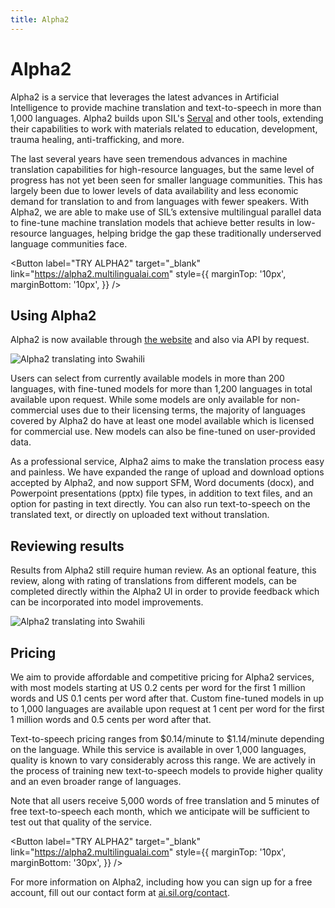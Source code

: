 ```yaml
---
title: Alpha2
---
```


# Alpha2

Alpha2 is a service that leverages the latest advances in Artificial Intelligence to provide machine
translation and text-to-speech in more than 1,000 languages. Alpha2 builds upon SIL's <a href="serval">Serval</a> and other tools, extending their capabilities 
to work with materials related to education, development, trauma healing, anti-trafficking, and more. 

The last several years have seen tremendous advances in machine translation capabilities for high-resource languages, 
but the same level of progress has not yet been seen for smaller language communities. This has largely been due to 
lower levels of data availability and less economic demand for translation to and from languages with fewer speakers. 
With Alpha2, we are able to make use of SIL’s extensive multilingual parallel data to fine-tune machine translation models that achieve better results 
in low-resource languages, helping bridge the gap these traditionally underserved language communities face.

<Button 
  label="TRY ALPHA2" 
  target="_blank" 
  link="https://alpha2.multilingualai.com" 
  style={{ 
    marginTop: '10px',
    marginBottom: '10px', 
    }}
/>


## Using Alpha2

Alpha2 is now available through <a href="https://alpha2.multilingualai.com">the website</a> and also via API by request. 

<div style={{ display: 'flex', justifyContent: 'center', alignItems: 'center' }}>
  <img src="/img/alpha2-updated-ui.png" alt="Alpha2 translating into Swahili" style={{ width: '80%', marginBottom: '40px'}} />
</div>

Users can select from currently available models in more than 200 languages, 
with fine-tuned models for more than 1,200 languages in total available upon request. 
While some models are only available for non-commercial uses due to their licensing terms, 
the majority of languages covered by Alpha2 do have at least one model available which is licensed 
for commercial use. New models can also be fine-tuned on user-provided data. 

As a professional service, Alpha2 aims to make the translation process easy and painless. 
We have expanded the range of upload and download options accepted by Alpha2, and now support SFM,
Word documents (docx), and Powerpoint presentations (pptx) file types, in addition to text files,
and an option for pasting in text directly. You can also run text-to-speech on the translated text, or directly on uploaded text without translation. 
 

## Reviewing results

Results from Alpha2 still require human review. 
As an optional feature, this review, along with rating of translations from different models, 
can be completed directly within the Alpha2 UI in order to provide feedback which can be incorporated into model improvements. 

<div style={{ display: 'flex', justifyContent: 'center', alignItems: 'center' }}>
  <img src="/img/alpha2-review.png" alt="Alpha2 translating into Swahili" style={{ width: '80%', marginBottom: '40px' }} />
</div>

## Pricing

We aim to provide affordable and competitive pricing for Alpha2 services, with most models starting at US 0.2 cents 
per word for the first 1 million words and US 0.1 cents per word after that. 
Custom fine-tuned models in up to 1,000 languages are available upon request at 1 cent per word 
for the first 1 million words and 0.5 cents per word after that. 

Text-to-speech pricing ranges from $0.14/minute to $1.14/minute depending on the language. 
While this service is available in over 1,000 languages, quality is known to vary considerably 
across this range. We are actively in the process of training new text-to-speech models to provide 
higher quality and an even broader range of languages.

Note that all users receive 5,000 words of free translation and 5 minutes of free text-to-speech
each month, which we anticipate will be sufficient to test out that quality of the service.

<Button 
  label="TRY ALPHA2" 
  target="_blank" 
  link="https://alpha2.multilingualai.com" 
  style={{ 
    marginTop: '10px',
    marginBottom: '30px', 
    }}
/>

For more information on Alpha2, including how you can sign up for a free account, 
fill out our contact form at <u><a href="https://ai.sil.org/contact" target="_blank">ai.sil.org/contact</a></u>.
